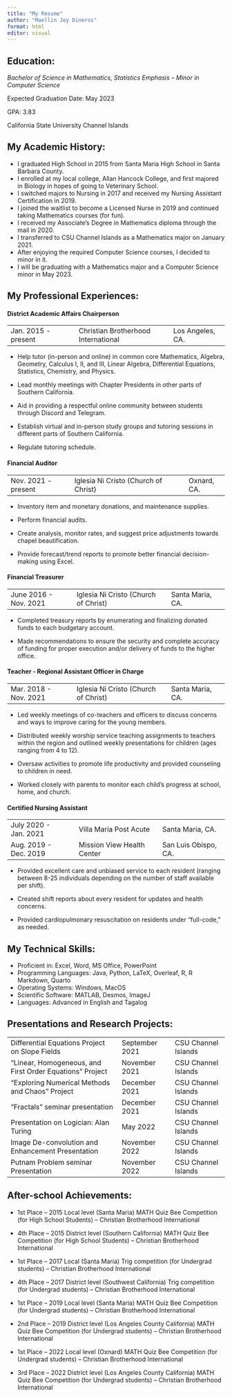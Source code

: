 ```yaml
---
title: "My Resume"
author: "Maellin Joy Dineros"
format: html
editor: visual
---
```


## Education:

*Bachelor of Science in Mathematics, Statistics Emphasis -- Minor in Computer Science*

Expected Graduation Date: May 2023

GPA: 3.83

California State University Channel Islands

## My Academic History:

-   I graduated High School in 2015 from Santa Maria High School in Santa Barbara County.
-   I enrolled at my local college, Allan Hancock College, and first majored in Biology in hopes of going to Veterinary School.
-   I switched majors to Nursing in 2017 and received my Nursing Assistant Certification in 2019.
-   I joined the waitlist to become a Licensed Nurse in 2019 and continued taking Mathematics courses (for fun).
-   I received my Associate's Degree in Mathematics diploma through the mail in 2020.
-   I transferred to CSU Channel Islands as a Mathematics major on January 2021.
-   After enjoying the required Computer Science courses, I decided to minor in it.
-   I will be graduating with a Mathematics major and a Computer Science minor in May 2023.

## My Professional Experiences:

#### District Academic Affairs Chairperson

|                     |                                     |                  |
|-----------------------|-------------------------------|------------------|
| Jan. 2015 - present | Christian Brotherhood International | Los Angeles, CA. |

-   Help tutor (in-person and online) in common core Mathematics, Algebra, Geometry, Calculus I, II, and III, Linear Algebra, Differential Equations, Statistics, Chemistry, and Physics.

-   Lead monthly meetings with Chapter Presidents in other parts of Southern California.

-   Aid in providing a respectful online community between students through Discord and Telegram.

-   Establish virtual and in-person study groups and tutoring sessions in different parts of Southern California.

-   Regulate tutoring schedule.

#### Financial Auditor

|                     |                                      |             |
|---------------------|--------------------------------------|-------------|
| Nov. 2021 - present | Iglesia Ni Cristo (Church of Christ) | Oxnard, CA. |

-   Inventory item and monetary donations, and maintenance supplies.

-   Perform financial audits.

-   Create analysis, monitor rates, and suggest price adjustments towards chapel beautification.

-   Provide forecast/trend reports to promote better financial decision-making using Excel.

#### Financial Treasurer

|                       |                                      |                  |
|----------------------|-------------------------------|-------------------|
| June 2016 - Nov. 2021 | Iglesia Ni Cristo (Church of Christ) | Santa Maria, CA. |

-   Completed treasury reports by enumerating and finalizing donated funds to each budgetary account.

-   Made recommendations to ensure the security and complete accuracy of funding for proper execution and/or delivery of funds to the higher office.

#### Teacher - Regional Assistant Officer in Charge

|                       |                                      |                  |
|----------------------|-------------------------------|-------------------|
| Mar. 2018 - Nov. 2021 | Iglesia Ni Cristo (Church of Christ) | Santa Maria, CA. |

-   Led weekly meetings of co-teachers and officers to discuss concerns and ways to improve caring for the young members.

-   Distributed weekly worship service teaching assignments to teachers within the region and outlined weekly presentations for children (ages ranging from 4 to 12).

-   Oversaw activities to promote life productivity and provided counseling to children in need.

-   Worked closely with parents to monitor each child's progress at school, home, and church.

#### Certified Nursing Assistant

|                       |                            |                      |
|-----------------------|----------------------------|----------------------|
| July 2020 - Jan. 2021 | Villa Maria Post Acute     | Santa Maria, CA.     |
| Aug. 2019 - Dec. 2019 | Mission View Health Center | San Luis Obispo, CA. |

-   Provided excellent care and unbiased service to each resident (ranging between 8-25 individuals depending on the number of staff available per shift).

-   Created shift reports about every resident for updates and health concerns.

-   Provided cardiopulmonary resuscitation on residents under "full-code," as needed.

## My Technical Skills:

-   Proficient in: Excel, Word, MS Office, PowerPoint
-   Programming Languages: Java, Python, LaTeX, Overleaf, R, R Markdown, Quarto
-   Operating Systems: Windows, MacOS
-   Scientific Software: MATLAB, Desmos, ImageJ
-   Languages: Advanced in English and Tagalog

## Presentations and Research Projects:

|                                                          |                |                     |
|-------------------------------------|------------------|------------------|
| Differential Equations Project on Slope Fields           | September 2021 | CSU Channel Islands |
| "Linear, Homogeneous, and First Order Equations" Project | November 2021  | CSU Channel Islands |
| "Exploring Numerical Methods and Chaos" Project          | December 2021  | CSU Channel Islands |
| "Fractals" seminar presentation                          | December 2021  | CSU Channel Islands |
| Presentation on Logician: Alan Turing                    | May 2022       | CSU Channel Islands |
| Image De-convolution and Enhancement Presentation        | November 2022  | CSU Channel Islands |
| Putnam Problem seminar Presentation                      | November 2022  | CSU Channel Islands |

## After-school Achievements:

-   1st Place -- 2015 Local level (Santa Maria) MATH Quiz Bee Competition (for High School Students) -- Christian Brotherhood International

-   4th Place -- 2015 District level (Southern California) MATH Quiz Bee Competition (for High School Students) -- Christian Brotherhood International

-   1st Place -- 2017 Local (Santa Maria) Trig competition (for Undergrad students) -- Christian Brotherhood International

-   4th Place -- 2017 District level (Southwest California) Trig competition (for Undergrad students) -- Christian Brotherhood International

-   1st Place -- 2019 Local level (Santa Maria) MATH Quiz Bee Competition (for Undergrad students) -- Christian Brotherhood International

-   2nd Place -- 2019 District level (Los Angeles County California) MATH Quiz Bee Competition (for Undergrad students) -- Christian Brotherhood International

-   1st Place -- 2022 Local level (Oxnard) MATH Quiz Bee Competition (for Undergrad students) -- Christian Brotherhood International

-   3rd Place -- 2022 District level (Los Angeles County California) MATH Quiz Bee Competition (for Undergrad students) -- Christian Brotherhood International
